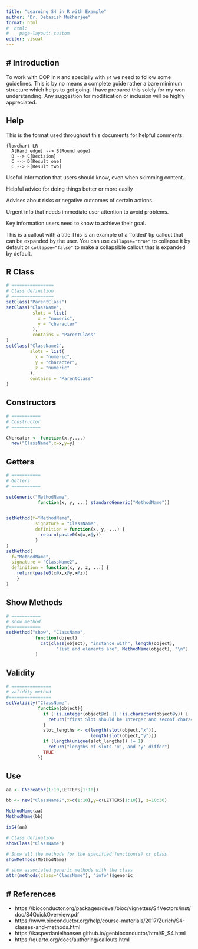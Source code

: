 ```yaml
---
title: "Learning S4 in R with Example"
author: "Dr. Debasish Mukherjee"
format: html
#  html:
#    page-layout: custom
editor: visual
---
```


# Introduction
---

To work with OOP in `R` and specially with `S4` we need to follow some guidelines.
This is by no means a complete guide rather a bare minimum structure which helps
to get going. I have prepared this solely for my won understanding. Any suggestion
for modification or inclusion will be highly appreciated. 


::: {.panel-tabset}
## Help

This is the format used throughout this documents for helpful comments:

```mermaid
flowchart LR
  A[Hard edge] --> B(Round edge)
  B --> C{Decision}
  C --> D[Result one]
  C --> E[Result two]
```


::: {.callout-note} 
Useful information that users should know, even when skimming content..
:::

::: {.callout-tip}
Helpful advice for doing things better or more easily
:::

::: {.callout-caution}
Advises about risks or negative outcomes of certain actions.
:::

::: {.callout-warning}
Urgent info that needs immediate user attention to avoid problems.
:::

::: {.callout-important}
Key information users need to know to achieve their goal.
:::

::: {.callout-tip title="Tip with Title"  collapse="true"}
This is a callout with a title.This is an example of a 'folded' tip callout that can be expanded by the user. You can use `collapse="true"` to collapse it by default or `collapse="false"` to make a collapsible callout that is expanded by default. 
:::


## R Class
```r
# ================
# Class definition
# ================
setClass("ParentClass")
setClass("ClassName",
          slots = list(
            x = "numeric",
            y = "character"
          ),
          contains = "ParentClass"
)
setClass("ClassName2",
         slots = list(
           x = "numeric",
           y = "character",
           z = "numeric"
         ),
         contains = "ParentClass"
)
```

## Constructors


```r
# ===========
# Constructor
# ===========

CNcreator <- function(x,y,...)
  new("ClassName",x=x,y=y)
```

## Getters

```r
# ===========
# Getters
# ===========

setGeneric("MethodName",
            function(x, y, ...) standardGeneric("MethodName"))


setMethod(f="MethodName",
           signature = "ClassName",
           definition = function(x, y, ...) {
             return(paste0(x@x,x@y))
           }
)
setMethod(
  f="MethodName",
  signature = "ClassName2",
  definition = function(x, y, z, ...) {
    return(paste0(x@x,x@y,x@z))
    }
)
```

## Show Methods

```r
# ===========
# show method
#============
setMethod("show", "ClassName",
           function(object)
             cat(class(object), "instance with", length(object),
                   "list and elements are", MethodName(object), "\n")
           )

```

## Validity

```r
# ===============
# validity method
#================
setValidity("ClassName",
            function(object){
              if (!is.integer(object@x) || !is.character(object@y)) {
                return("first Slot should be Interger and seconf character\n")
              }
              slot_lengths <- c(length(slot(object,"x")),
                                length(slot(object,"y")))
              if (length(unique(slot_lengths)) != 1)
                return("lengths of slots 'x', and 'y' differ")
              TRUE
            })

```

## Use

```r
aa <- CNcreator(1:10,LETTERS[1:10])

bb <- new("ClassName2",x=c(1:10),y=c(LETTERS[1:10]), z=10:30)

MethodName(aa)
MethodName(bb)

isS4(aa)

# Class defination
showClass("ClassName")

# Show all the methods for the specified function(s) or class
showMethods(MethodName)

# show associated generic methods with the class
attr(methods(class="ClassName"), "info")$generic
```
:::

# References
---
- https://bioconductor.org/packages/devel/bioc/vignettes/S4Vectors/inst/doc/S4QuickOverview.pdf
- https://www.bioconductor.org/help/course-materials/2017/Zurich/S4-classes-and-methods.html
- https://kasperdanielhansen.github.io/genbioconductor/html/R_S4.html
- https://quarto.org/docs/authoring/callouts.html

